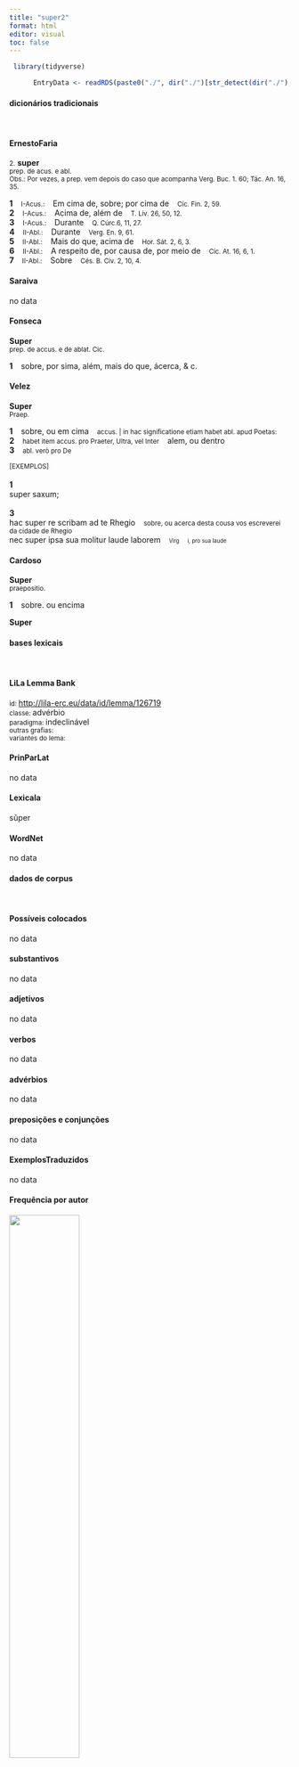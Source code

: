 ```yaml
---
title: "super2"
format: html
editor: visual
toc: false
---
```



```r
 library(tidyverse) 

      EntryData <- readRDS(paste0("./", dir("./")[str_detect(dir("./"), "_xx115-117-112-101-114-50xx_.rds")]))

```


#### dicionários tradicionais

&emsp;




::: panel-tabset

#### ErnestoFaria

<small>2.</small> <b>super</b> <br> <small>prep. de acus. e abl.</small> <br> <small>Obs.: Por vezes, a prep. vem depois do caso que acompanha Verg. Buc. 1. 60; Tác. An. 16, 35.</small>   <p> <b>1</b> &ensp; <small>I-Acus.:</small> &ensp; Em cima de, sobre; por cima de &ensp; <small>Cíc. Fin. 2, 59.</small> <br> <b>2</b> &ensp; <small>I-Acus.:</small> &ensp; Acima de, além de &ensp; <small>T. Lív. 26, 50, 12.</small> <br> <b>3</b> &ensp; <small>I-Acus.:</small> &ensp; Durante &ensp; <small>Q. Cúrc.6, 11, 27.</small> <br> <b>4</b> &ensp; <small>II-Abl.:</small> &ensp; Durante &ensp; <small>Verg. En. 9, 61.</small> <br> <b>5</b> &ensp; <small>II-Abl.:</small> &ensp; Mais do que, acima de &ensp; <small>Hor. Sát. 2, 6, 3.</small> <br> <b>6</b> &ensp; <small>II-Abl.:</small> &ensp; A respeito de, por causa de, por meio de &ensp; <small>Cíc. At. 16, 6, 1.</small> <br> <b>7</b> &ensp; <small>II-Abl.:</small> &ensp; Sobre &ensp; <small>Cés. B. Civ. 2, 10, 4.</small> </p>




#### Saraiva

no data




#### Fonseca

<b>Super</b> <br> <small>prep. de accus. e de ablat. Cic.</small>   <p> <b>1</b> &ensp; sobre, por sima, além, mais do que, ácerca, & c. </p>




#### Velez

<b>Super</b> <br> <small>Praep.</small>   <p> <b>1</b> &ensp; sobre, ou em cima &ensp; <small>accus. | in hac significatione etiam habet abl. apud Poetas:</small> <br> <b>2</b> &ensp; <small>habet item accus. pro Praeter, Ultra, vel Inter</small> &ensp; alem, ou dentro <br> <b>3</b> &ensp; <small>abl. verò pro De</small> </p>   <p><small>[EXEMPLOS]</small><br> <br><b>1</b><br>super saxum; <br> <br><b>3</b><br>hac super re scribam ad te Rhegio &ensp; <small>sobre, ou acerca desta cousa vos escreverei da cidade de Rhegio</small> <br> nec super ipsa sua molitur laude laborem &ensp; <small><small>Virg</small></small> &ensp; <small><small>i, pro sua laude</small></small> </p>




#### Cardoso

<b>Super</b> <br> <small>praepositio.</small>   <p> <b>1</b> &ensp; sobre. ou encima </p> 
 <b>Super</b>


:::



#### bases lexicais

&emsp;






::: panel-tabset

#### LiLa Lemma Bank

<small> id: </small> <a href=' http://lila-erc.eu/data/id/lemma/126719 ' target="_blank"> http://lila-erc.eu/data/id/lemma/126719 </a> <br>
<small> classe: </small> advérbio    <br>
<small> paradigma: </small> indeclinável <br>
<small> outras grafias: </small>  <br>
<small> variantes do lema: </small>  <br>





#### PrinParLat

no data




#### Lexicala

sŭper




#### WordNet

no data


:::



#### dados de corpus

&emsp;




::: panel-tabset

#### Possíveis colocados

no data




#### substantivos

no data




#### adjetivos

no data




#### verbos

no data




#### advérbios

no data




#### preposições e conjunções

no data


:::



::: panel-tabset

#### ExemplosTraduzidos

no data




#### Frequência por autor

![](./Media/barchart__xx115-117-112-101-114-50xx__lemma_BY_author_Frequencies.webp){width=50% fig-alt='This charts plots the frequency of lemma by author_Frequencies. The Tacitus subcorpus registers the highest normalized frequency, with the value of 3.43 and an absolute frequency of 1. The Horatius subcorpus follows, with a normalized frequency of 0.89 and an absolute frequency of 1. the subcorpus with the least normalized frequency is Caesar with the normalized value of 0 and an absolute freqeuncy of 0. here are all the values: subcorpus: Caesar ; normalized frequency: 0 ; absolute frequency: 0. subcorpus: Cicero ; normalized frequency: 1 ; absolute frequency: 0.0622959806633276. subcorpus: Horatius ; normalized frequency: 1 ; absolute frequency: 0.888020602077968. subcorpus: Ovidius ; normalized frequency: 0 ; absolute frequency: 0. subcorpus: Phaedrus ; normalized frequency: 0 ; absolute frequency: 0. subcorpus: Sallustius ; normalized frequency: 0 ; absolute frequency: 0. subcorpus: Seneca ; normalized frequency: 3 ; absolute frequency: 0.559899964539669. subcorpus: Suetonius ; normalized frequency: 0 ; absolute frequency: 0. subcorpus: Tacitus ; normalized frequency: 1 ; absolute frequency: 3.43288705801579. subcorpus: Vergilius ; normalized frequency: 0 ; absolute frequency: 0. subcorpus: Hieronymus ; normalized frequency: 0 ; absolute frequency: 0'}




#### Frequência por gênero

![](./Media/barchart__xx115-117-112-101-114-50xx__lemma_BY_genre_Frequencies.webp){width=50% fig-alt='This charts plots the frequency of lemma by genre_Frequencies. The Poesia.trágica subcorpus registers the highest normalized frequency, with the value of 2.61 and an absolute frequency of 3. The Poesia.lírica subcorpus follows, with a normalized frequency of 0.84 and an absolute frequency of 1. the subcorpus with the least normalized frequency is Prosa.oratória with the normalized value of 0 and an absolute freqeuncy of 0. here are all the values: subcorpus: Prosa.histórica ; normalized frequency: 1 ; absolute frequency: 0.243433384454344. subcorpus: Prosa.filosófica ; normalized frequency: 1 ; absolute frequency: 0.164741931763892. subcorpus: Prosa.oratória ; normalized frequency: 0 ; absolute frequency: 0. subcorpus: Prosa.epistolográfica ; normalized frequency: 0 ; absolute frequency: 0. subcorpus: Poesia.lírica ; normalized frequency: 1 ; absolute frequency: 0.84125515268781. subcorpus: Poesia.didática ; normalized frequency: 0 ; absolute frequency: 0. subcorpus: Poesia.trágica ; normalized frequency: 3 ; absolute frequency: 2.60597637248089. subcorpus: Poesia.épica ; normalized frequency: 0 ; absolute frequency: 0. subcorpus: Prosa.ficcional ; normalized frequency: 0 ; absolute frequency: 0'}




#### Frequência por século

![](./Media/barchart__xx115-117-112-101-114-50xx__lemma_BY_period_Frequencies.webp){width=50% fig-alt='This charts plots the frequency of lemma by period_Frequencies. The II.d.C. subcorpus registers the highest normalized frequency, with the value of 2.62 and an absolute frequency of 1. The I.d.C. subcorpus follows, with a normalized frequency of 0.46 and an absolute frequency of 3. the subcorpus with the least normalized frequency is IV.d.C. with the normalized value of 0 and an absolute freqeuncy of 0. here are all the values: subcorpus: I.a.C. ; normalized frequency: 2 ; absolute frequency: 0.0930882010705143. subcorpus: I.d.C. ; normalized frequency: 3 ; absolute frequency: 0.458926112895824. subcorpus: II.d.C. ; normalized frequency: 1 ; absolute frequency: 2.61780104712042. subcorpus: IV.d.C. ; normalized frequency: 0 ; absolute frequency: 0'}


:::

